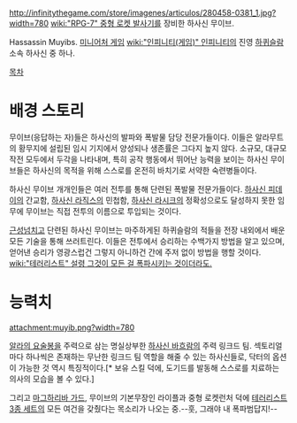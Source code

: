http://infinitythegame.com/store/imagenes/articulos/280458-0381_1.jpg?width=780
[[wiki:"RPG-7" 중형 로켓 발사기]]를 장비한 하사신 무이브.

Hassassin Muyibs. [[미니어처 게임]] [[wiki:"인피니티(게임)" 인피니티]]의 진영 [[하퀴슬람]] 소속 하사신 중 하나.

[[목차]]
= 배경 스토리 =
무이브(응답하는 자)들은 하사신의 발파와 폭발물 담당 전문가들이다. 이들은 알라무트의 황무지에 설립된 임시 기지에서 양성되나 생존률은 그다지 높지 않다. 소규모, 대규모 작전 모두에서 두각을 나타내며, 특히 공작 행동에서 뛰어난 능력을 보이는 하사신 무이브들은 하사신의 목적을 위해 스스로를 온전히 바치기로 서약한 숙련병들이다.

하사신 무이브 개개인들은 여러 전투를 통해 단련된 폭발물 전문가들이다. [[하사신 피데이]]의 간교함, [[하사신 라직스]]의 민첩함, [[하사신 라시크]]의 정확성으로도 달성하지 못한 임무에 무이브는 직접 전투의 이름으로 투입되는 것이다.

[[근성]]넘치고 단련된 하사신 무이브는 마주하게된 하퀴슬람의 적들을 전장 내외에서 배운 모든 기술을 통해 쓰러트린다. 이들은 전투에서 승리하는 수백가지 방법을 알고 있으며, 얻어낸 승리가 영광스럽건 그렇지 아니하건 간에 주저 없이 방법을 행할 것이다. [[wiki:"테러리스트" 설령 그것이 모든 걸 폭파시키는 것이더라도.]]
= 능력치 =
attachment:muyib.png?width=780

[[알라의 요술봉]]을 주력으로 삼는 명실상부한 [[하사신 바흐람]]의 주력 링크드 팀. 섹토리얼마다 하나씩은 존재하는 무난한 링크드 팀 역할을 해줄 수 있는 하사신들로, 닥터의 옵션이 가능한 것 역시 특징적이다.[* 보유 스킬 덕에, 도기드를 발동해 스스로를 치료하는 의사의 모습을 볼 수 있다.]

그리고 [[마그하리바 가드]], 무이브의 기본무장인 라이플과 중형 로켓런처 덕에 [[테러리스트 3종 세트]]의 모든 여건을 갖췄다는 목소리가 나오는 중.--훗, 그래야 내 폭파범답지!--
